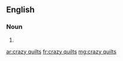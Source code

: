 ==English==

===Noun===
{{head|en}}

# {{plural of|crazy quilt}}

[[ar:crazy quilts]]
[[fr:crazy quilts]]
[[mg:crazy quilts]]